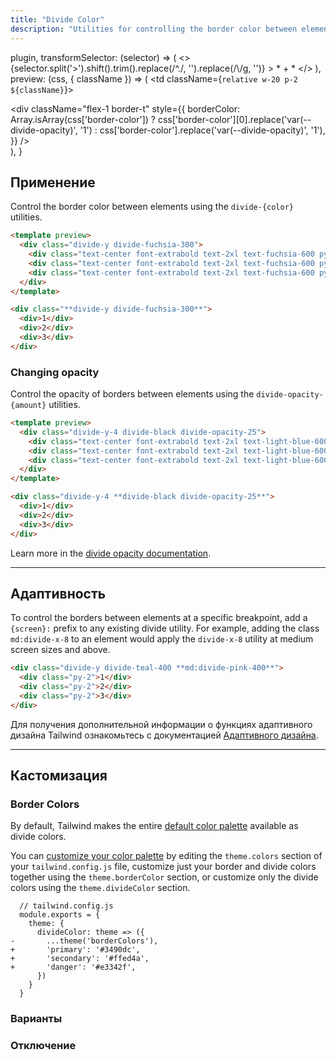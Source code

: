```yaml
---
title: "Divide Color"
description: "Utilities for controlling the border color between elements."
---
```



  plugin,
  transformSelector: (selector) => (
    <>
      {selector.split('>').shift().trim().replace(/^\./, '').replace(/\\/g, '')} <span className="ml-1 text-purple-300">> * + *</span>
    </>
  ),
  preview: (css, { className }) => (
    <td className={`relative w-20 p-2 ${className}`}>
      <div className="absolute inset-0 flex flex-col m-2">
        <div className="flex-1" />
        <div
          className="flex-1 border-t"
          style={{
            borderColor: Array.isArray(css['border-color'])
              ? css['border-color'][0].replace('var(--divide-opacity)', '1')
              : css['border-color'].replace('var(--divide-opacity)', '1'),
          }}
        />
      </div>
    </td>
  ),
}

## Применение

Control the border color between elements using the `divide-{color}` utilities.

```html fuchsia
<template preview>
  <div class="divide-y divide-fuchsia-300">
    <div class="text-center font-extrabold text-2xl text-fuchsia-600 py-3">1</div>
    <div class="text-center font-extrabold text-2xl text-fuchsia-600 py-3">2</div>
    <div class="text-center font-extrabold text-2xl text-fuchsia-600 py-3">3</div>
  </div>
</template>

<div class="**divide-y divide-fuchsia-300**">
  <div>1</div>
  <div>2</div>
  <div>3</div>
</div>
```

### Changing opacity

Control the opacity of borders between elements using the `divide-opacity-{amount}` utilities.

```html lightBlue
<template preview>
  <div class="divide-y-4 divide-black divide-opacity-25">
    <div class="text-center font-extrabold text-2xl text-light-blue-600 py-3">1</div>
    <div class="text-center font-extrabold text-2xl text-light-blue-600 py-3">2</div>
    <div class="text-center font-extrabold text-2xl text-light-blue-600 py-3">3</div>
  </div>
</template>

<div class="divide-y-4 **divide-black divide-opacity-25**">
  <div>1</div>
  <div>2</div>
  <div>3</div>
</div>
```

Learn more in the [divide opacity documentation](/docs/divide-opacity).

---

## Адаптивность

To control the borders between elements at a specific breakpoint, add a `{screen}:` prefix to any existing divide utility. For example, adding the class `md:divide-x-8` to an element would apply the `divide-x-8` utility at medium screen sizes and above.

```html
<div class="divide-y divide-teal-400 **md:divide-pink-400**">
  <div class="py-2">1</div>
  <div class="py-2">2</div>
  <div class="py-2">3</div>
</div>
```

Для получения дополнительной информации о функциях адаптивного дизайна Tailwind ознакомьтесь с документацией [Адаптивного дизайна](/docs/responsive-design).

---

## Кастомизация

### Border Colors

By default, Tailwind makes the entire [default color palette](/docs/customizing-colors#default-color-palette) available as divide colors.

You can [customize your color palette](/docs/colors#customizing) by editing the `theme.colors` section of your `tailwind.config.js` file, customize just your border and divide colors together using the `theme.borderColor` section, or customize only the divide colors using the `theme.divideColor` section.

```diff-js
  // tailwind.config.js
  module.exports = {
    theme: {
      divideColor: theme => ({
-       ...theme('borderColors'),
+       'primary': '#3490dc',
+       'secondary': '#ffed4a',
+       'danger': '#e3342f',
      })
    }
  }
```

### Варианты

<Variants plugin="divideColor" />

### Отключение

<Disabling plugin="divideColor" />

